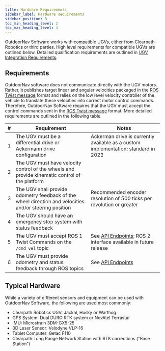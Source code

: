 ```yaml
---
title: Hardware Requirements
sidebar_label: Hardware Requirements
sidebar_position: 3
toc_min_heading_level: 2
toc_max_heading_level: 4
---
```


OutdoorNav Software works with compatible UGVs, either from Clearpath
Robotics or third parties. High level requirements for compatible UGVs
are outlined below. Detailed qualification requirements are outlined in
[UGV Integration Requirements](../integration_requirements/integration_overview.mdx).

## Requirements

OutdoorNav software does not communicate directly with the UGV motors.
Rather, it publishes target linear and angular velocities packaged in
the [ROS Twist message](http://docs.ros.org/en/noetic/api/geometry_msgs/html/msg/Twist.html)
format and relies on the low level velocity controller of the vehicle to
translate these velocities into correct motor control commands.
Therefore, OutdoorNav Software requires that the UGV must accept the
control commands sent in the [ROS Twist message](http://docs.ros.org/en/noetic/api/geometry_msgs/html/msg/Twist.html)
format. More detailed requirements are outlined in the following table.

| #   | Requirement                                                                                            | Notes                                                                                                    |
| --- | ------------------------------------------------------------------------------------------------------ | -------------------------------------------------------------------------------------------------------- |
| 1   | The UGV must be a differential drive or Ackermann drive configuration                                  | Ackerman drive is currently available as a custom implementation; standard in 2023                       |
| 2   | The UGV must have velocity control of the wheels and provide kinematic control of the platform         |                                                                                                          |
| 3   | The UGV shall provide odometry feedback of the wheel direction and velocities and/or steering position | Recommended encoder resolution of 500 ticks per revolution or greater                                    |
| 4   | The UGV should have an emergency stop system with status feedback                                      |                                                                                                          |
| 5   | The UGV must accept ROS 1 Twist Commands on the `/cmd_vel` topic                                       | See [API Endpoints](../api/api_endpoints/api_endpoints.mdx); ROS 2 interface available in future release |
| 6   | The UGV must provide odometry and status feedback through ROS topics                                   | See [API Endpoints](../api/api_endpoints/api_endpoints.mdx)                                              |

## Typical Hardware

While a variety of different sensors and equipment can be used with
OutdoorNav Software, the following are used most commonly:

- Clearpath Robotics UGV: Jackal, Husky or Warthog
- GPS System: Dual DURO RTK system or NovAtel Terrastar
- IMU: Microstrain 3DM-GX5-25
- 3D Laser Sensor: Velodyne VLP-16
- Tablet Computer: Getac F110
- Clearpath Long Range Network Station with RTK corrections ("Base Station")
